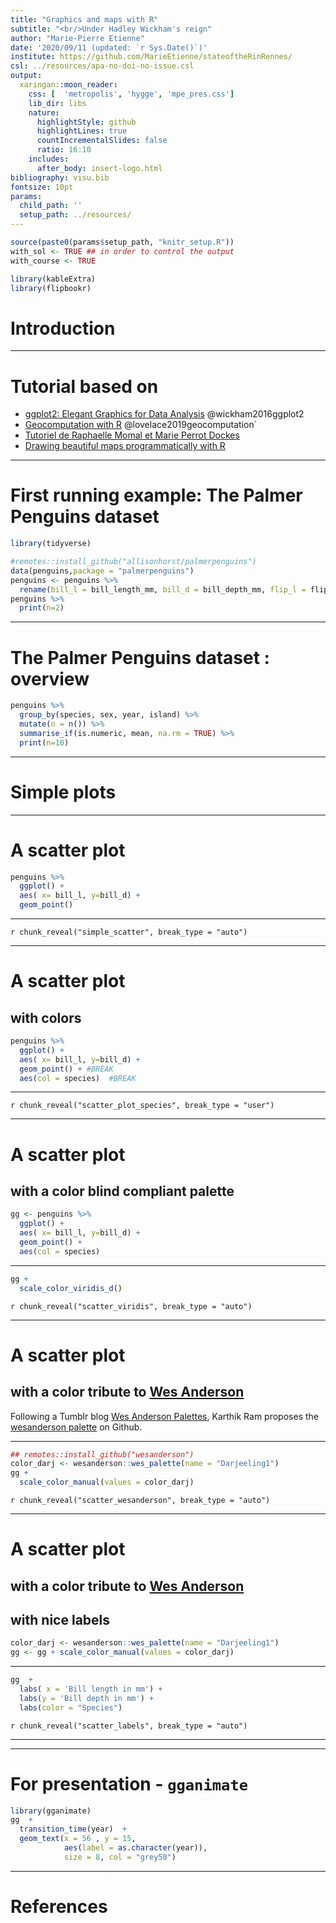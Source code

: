 ```yaml
---
title: "Graphics and maps with R"
subtitle: "<br/>Under Hadley Wickham's reign"
author: "Marie-Pierre Etienne"
date: '2020/09/11 (updated: `r Sys.Date()`)'
institute: https://github.com/MarieEtienne/stateoftheRinRennes/
csl: ../resources/apa-no-doi-no-issue.csl
output:
  xaringan::moon_reader:
    css: [  'metropolis', 'hygge', 'mpe_pres.css']
    lib_dir: libs
    nature:
      highlightStyle: github
      highlightLines: true
      countIncrementalSlides: false
      ratio: 16:10
    includes:
      after_body: insert-logo.html
bibliography: visu.bib
fontsize: 10pt
params:
  child_path: ''
  setup_path: ../resources/
---
```


```r
source(paste0(params$setup_path, "knitr_setup.R"))
with_sol <- TRUE ## in order to control the output
with_course <- TRUE
```

```r
library(kableExtra)
library(flipbookr)
```


# Introduction

---

# Tutorial based on

- [ggplot2: Elegant Graphics for Data Analysis](https://ggplot2-book.org/index.html) @wickham2016ggplot2
- [Geocomputation with R](https://geocompr.robinlovelace.net/) @lovelace2019geocomputation`
- [Tutoriel de Raphaelle Momal et Marie Perrot Dockes](https://stateofther.github.io/post/fancy-plotting/)
- [Drawing beautiful maps programmatically with R](https://www.r-spatial.org/r/2018/10/25/ggplot2-sf.html)



<!-- --- -->


<!-- # ggplot presentation -->

<!-- gg stands for   *Grammar of Graphics*  and  ggplot2  is *based on the Grammar of Graphics @wilkinson2005gramma`, that allows you to compose graphs by combining independent components* (@wickham2016ggplot2). -->

<!-- *[The] grammar tells us that a graphic maps the data to the aesthetic attributes (colour, shape, size) of geometric objects (points, lines, bars). The plot may also include statistical transformations of the data and information about the plot’s coordinate system. Facetting can be used to plot for different subsets of the data. The combination of these independent components are what make up a graphic.*  (@wickham2016ggplot2). -->


<!-- For coherence, we will make use of the `tidyverse` suite. -->


---


# First running example:  The Palmer Penguins dataset


```r
library(tidyverse)
```

```r
#remotes::install_github("allisonhorst/palmerpenguins")
data(penguins,package = "palmerpenguins")
penguins <- penguins %>%
  rename(bill_l = bill_length_mm, bill_d = bill_depth_mm, flip_l = flipper_length_mm, bm = body_mass_g)
penguins %>%
  print(n=2)
```


---

# The Palmer Penguins dataset : overview


```r

penguins %>%
  group_by(species, sex, year, island) %>%
  mutate(n = n()) %>%
  summarise_if(is.numeric, mean, na.rm = TRUE) %>%
  print(n=10)
```


---
 
# Simple plots 

---
 
# A scatter plot

```r
penguins %>% 
  ggplot() + 
  aes( x= bill_l, y=bill_d) + 
  geom_point()
```

---

`r chunk_reveal("simple_scatter", break_type = "auto")`

---

# A scatter plot
 
## with colors 

```r
penguins %>% 
  ggplot() +
  aes( x= bill_l, y=bill_d) +
  geom_point() + #BREAK
  aes(col = species)  #BREAK
```

---

`r chunk_reveal("scatter_plot_species", break_type = "user")`

---

# A scatter plot

## with a color blind compliant palette


```r
gg <- penguins %>% 
  ggplot() +
  aes( x= bill_l, y=bill_d) +
  geom_point() + 
  aes(col = species)  
```


---

```r
gg + 
  scale_color_viridis_d()
```

`r chunk_reveal("scatter_viridis", break_type = "auto")`

---

# A scatter plot

##  with a color tribute to [Wes Anderson](https://en.wikipedia.org/wiki/Wes_Anderson) 

Following  a Tumblr blog  [Wes Anderson Palettes](https://wesandersonpalettes.tumblr.com/), Karthik Ram proposes the [wesanderson palette](https://github.com/karthik/wesanderson) on Github.

---

```r
## remotes::install_github("wesanderson")
color_darj <- wesanderson::wes_palette(name = "Darjeeling1")
gg + 
  scale_color_manual(values = color_darj)
```


`r chunk_reveal("scatter_wesanderson", break_type = "auto")`

---


# A scatter plot

##  with a color tribute to [Wes Anderson](https://en.wikipedia.org/wiki/Wes_Anderson) 

## with nice labels

```r
color_darj <- wesanderson::wes_palette(name = "Darjeeling1")
gg <- gg + scale_color_manual(values = color_darj) 
```


---

```r
gg  +
  labs( x = 'Bill length in mm') +
  labs(y = 'Bill depth in mm') +
  labs(color = "Species")
```

`r chunk_reveal("scatter_labels", break_type = "auto")`

---

<!-- ### Pre set general theme -->

<!-- ```{r scatter_themelight} -->
<!-- gg <- gg + scale_color_manual(values = color_darj) + -->
<!--   labs( x = 'Bill length in mm',  y = 'Bill depth in mm',  color = "Species") + -->
<!--   theme_light() -->
<!-- gg -->
<!-- ``` -->

<!-- ### Pre set general theme -->

<!-- ```{r scatter_thememinimal} -->
<!-- gg + scale_color_manual(values = color_darj) + -->
<!--   labs( x = 'Bill length in mm',  y = 'Bill depth in mm',  color = "Species") + -->
<!--   theme_minimal() -->
<!-- ``` -->


<!-- ### Changing legend position -->

<!-- The default theme might not be the best option -->

<!-- ```{r scatter_below} -->
<!-- gg + theme(legend.position="bottom") -->
<!-- ``` -->

<!-- ### Customed legend position -->

<!-- The legend position can also be specified by a vector ` c(x,y)`.  Their values should be between 0 and 1. c(0,0) corresponds to the “bottom left” and c(1,1) corresponds to the “top right” position. We may want to change the size. -->

<!-- ```{r scatter_within} -->
<!-- library(extrafont) -->
<!-- loadfonts() -->
<!-- gg + theme(legend.position=c(.9, .6)) -->
<!-- ``` -->

<!-- ### Customizde theme -->

<!-- ```{r scatter_custom} -->
<!-- ## install.packages('extrafont') -->
<!-- library(extrafont) -->
<!-- ## font_import() # just run once after installation -->
<!-- loadfonts() -->
<!-- gg + theme(legend.position=c(.9, .6), -->
<!--            text = element_text(size = 8, face = "italic"), -->
<!--            axis.text.x = element_text(angle=90, hjust=1), -->
<!--            legend.text = element_text(size = 9, face = 'plain'), -->
<!--            legend.title = element_text(size = 10, face = "bold") ) -->

<!-- ``` -->


<!-- ### Adding statistical transformation -->

<!-- Adding a fitted linear regression -->

<!-- ```{r stat_info_lm} -->
<!-- gg + geom_smooth(method = 'lm', se = FALSE) -->
<!-- ``` -->


<!-- ### Adding statistical transformation -->

<!-- Adding a fitted loess regression  with standaer estimation error -->

<!-- ```{r stat_info} -->
<!-- gg + geom_smooth(method = 'loess', se = TRUE) -->
<!-- ``` -->



<!-- ## Other geometries -->

<!-- ### Histogram -->

<!-- ```{r simple_hist} -->

<!-- penguins %>% -->
<!--   ggplot() + aes(x = bill_l) + geom_histogram() + -->
<!--   labs( x = 'Bill length in mm') + -->
<!--   theme_minimal() -->

<!-- ``` -->


<!-- ### Histogram - exercise -->

<!-- Add the color according to species and use the `GrandBudapest1` palette from `wesanderson` package. -->

<!-- ```{r color_hist,   echo = TRUE} -->

<!-- penguins %>%  ... -->
<!-- ``` -->



<!-- ### Histogram - exercise -->

<!-- ```{r color_hist_cor} -->

<!-- penguins %>% -->
<!--   ggplot() + aes(x = bill_l, fill = species) + geom_histogram() + -->
<!--   labs( x = 'Bill length in mm') + -->
<!--   scale_fill_manual(values = wesanderson::wes_palette('GrandBudapest1', n = 3)) + -->
<!--   theme_minimal() -->
<!-- ``` -->


<!-- ### Split in 3 histograms -->

<!-- ```{r color_hist_facet} -->

<!-- penguins %>% -->
<!--   ggplot() + aes(x = bill_l, fill = species) + -->
<!--   facet_wrap(~species) + geom_histogram() + -->
<!--   labs( x = 'Bill length in mm') + -->
<!--   scale_fill_manual(values = wesanderson::wes_palette('Darjeeling1')) + -->
<!--   theme_minimal() -->
<!-- ``` -->

<!-- ### Split in 3 histograms  with fitted densities -->

<!-- Change the previous graph to add a fitted density line -->

<!-- ```{r color_hist_dens_ex, eval = FALSE} -->

<!-- penguins %>% ... -->
<!-- ``` -->


<!-- ### Split in 3 histograms  with fitted densities -->

<!-- Change the previous graph to add a fitted density line -->

<!-- ```{r color_hist_dens_cor} -->

<!--  penguins %>%  ggplot() + aes(x = bill_l, y = ..density..) + -->
<!--   facet_wrap(~species) + geom_histogram(alpha=0.5, aes( fill = species)) + -->
<!--    geom_density(aes(col = species)) + -->
<!--   labs( x = 'Bill length in mm') + -->
<!--   scale_fill_manual(values = wesanderson::wes_palette('Darjeeling1')) + -->
<!--   scale_color_manual(values = wesanderson::wes_palette('Darjeeling1')) + -->
<!--   theme_minimal() -->
<!-- ``` -->



<!-- ## Useful and/or fancy packages -->


<!-- ### For publications -->

<!-- The `ggpubr' package is very helpful for publication. -->

<!-- ```{r ggpubr_p1} -->
<!-- gg_p1 <- gg -->
<!-- gg_p1 -->
<!-- ``` -->

<!-- ### For publications -->

<!-- The `ggpubr' package is very helpful for publication. -->

<!-- ```{r ggpubr_p2} -->
<!-- gg_p2 <- penguins %>% -->
<!--   ggplot()  + aes(x = bill_l, y = ..density..) + geom_histogram(alpha=0.5, aes( fill = species)) + -->
<!--    geom_density(aes(col = species)) + -->
<!--   labs( x = 'Bill length in mm') + -->
<!--   scale_fill_manual(values = wesanderson::wes_palette('Darjeeling1')) + -->
<!--   scale_color_manual(values = wesanderson::wes_palette('Darjeeling1')) + -->
<!--   theme_minimal() -->
<!-- gg_p2 -->
<!-- ``` -->


<!-- ### For publications -->

<!-- The `ggpubr' package is very helpful for publication. -->

<!-- ```{r ggpubr_p3} -->
<!-- ##install.packages('ggpubr') -->
<!-- ggpubr::ggarrange(gg_p1, gg_p2, nrow=2, ncol = 1) -->
<!-- ``` -->

<!-- ### For publications -->

<!-- The `ggpubr' package is very helpful for publication. -->

<!-- ```{r ggpubr_p4} -->
<!-- ggpubr::ggarrange(gg_p1, gg_p2, nrow=2, ncol = 1, common.legend = TRUE) -->
<!-- ``` -->

<!-- ### For bivaraite exploration -->
<!-- ```{r ggpairs} -->
<!-- ##install.packages('GGally') -->
<!-- library(GGally) -->
<!-- penguins %>% ggpairs(columns = c(1,3,4,5), mapping = aes(col = species)) + -->
<!--   scale_color_manual(values = wesanderson::wes_palette('Darjeeling1'))+ -->
<!--   scale_fill_manual(values = wesanderson::wes_palette('Darjeeling1')) + theme(text = element_text(size = 6)) -->
<!-- ``` -->


<!-- ### For bivaraite exploration and nice looking options -->
<!-- ```{r ggpairs_fancy} -->
<!-- penguins %>% ggpairs(columns = c(1,3,4,5), mapping = aes(col = species), -->
<!--                      upper = list(continuous = wrap( "cor",size = 2)), -->
<!--                      lower = list(continuous = wrap('points', size = .5))) + -->
<!--   scale_color_manual(values = wesanderson::wes_palette('Darjeeling1'))+ -->
<!--   scale_fill_manual(values = wesanderson::wes_palette('Darjeeling1')) + theme(text = element_text(size = 6)) -->
<!-- ``` -->


---

# For presentation - `gganimate`

```r
library(gganimate)
gg  +    
  transition_time(year)  +
  geom_text(x = 56 , y = 15,  
            aes(label = as.character(year)), 
            size = 8, col = "grey50")
```
 




---

# References

